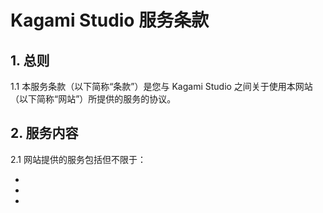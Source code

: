 # Kagami Studio 服务条款

## 1. 总则

1.1 本服务条款（以下简称“条款”）是您与 Kagami Studio 之间关于使用本网站（以下简称“网站”）所提供的服务的协议。

## 2. 服务内容

2.1 网站提供的服务包括但不限于：

- 
-
-